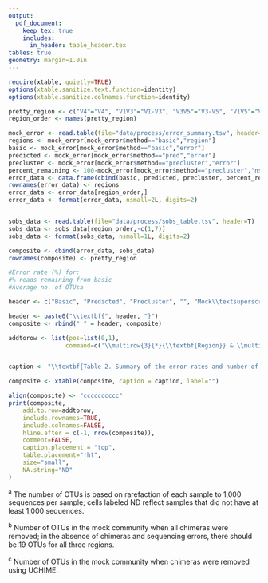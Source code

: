 ```yaml
---
output:
  pdf_document:
    keep_tex: true
    includes:
      in_header: table_header.tex
tables: true
geometry: margin=1.0in
---
```


\captionsetup{labelformat=empty}

```r
require(xtable, quietly=TRUE)
options(xtable.sanitize.text.function=identity)
options(xtable.sanitize.colnames.function=identity)

pretty_region <- c("V4"="V4", "V1V3"="V1-V3", "V3V5"="V3-V5", "V1V5"="V1-V5", "V1V6"="V1-V6", "V1V9"="V1-V9")
region_order <- names(pretty_region)

mock_error <- read.table(file="data/process/error_summary.tsv", header=T, stringsAsFactors=F)
regions <- mock_error[mock_error$method=="basic","region"]
basic <- mock_error[mock_error$method=="basic","error"]
predicted <- mock_error[mock_error$method=="pred","error"]
precluster <- mock_error[mock_error$method=="precluster","error"]
percent_remaining <- 100-mock_error[mock_error$method=="precluster","nseqs_red"]
error_data <- data.frame(cbind(basic, predicted, precluster, percent_remaining))
rownames(error_data) <- regions
error_data <- error_data[region_order,]
error_data <- format(error_data, nsmall=2L, digits=2)


sobs_data <- read.table(file="data/process/sobs_table.tsv", header=T)
sobs_data <- sobs_data[region_order,-c(1,7)]
sobs_data <- format(sobs_data, nsmall=1L, digits=2)

composite <- cbind(error_data, sobs_data)
rownames(composite) <- pretty_region

#Error rate (%) for:
#% reads remaining from basic
#Average no. of OTUsa

header <- c("Basic", "Predicted", "Precluster", "", "Mock\\textsuperscript{b}", "Mock\\textsuperscript{c}", "Soil", "Mouse", "Human")

header <- paste0("\\textbf{", header, "}")
composite <- rbind(" " = header, composite)

addtorow <- list(pos=list(0,1),
                command=c('\\multirow{3}{*}{\\textbf{Region}} & \\multicolumn{3}{c}{\\textbf{Error rate following (\\%)}} & \\multirow{1}{*}{\\textbf{\\bigcell{c}{Reads \\\\ remaining (\\%)}}} & \\multicolumn{5}{c}{\\textbf{Average no. of OTUs\\textsuperscript{a}}} \\\\ \\cmidrule(r){2-4}	\\cmidrule(r){6-10}', '\\hline '))


caption <- "\\textbf{Table 2. Summary of the error rates and number of observed OTUs for each region.}"

composite <- xtable(composite, caption = caption, label="")

align(composite) <- "cccccccccc"
print(composite,
    add.to.row=addtorow,
	include.rownames=TRUE,
	include.colnames=FALSE,
	hline.after = c(-1, nrow(composite)),
    comment=FALSE,
    caption.placement = "top",
    table.placement="!ht",
	size="small",
	NA.string="ND"
)
```

^a^ The number of OTUs is based on rarefaction of each sample to 1,000 sequences per sample; cells labeled ND reflect samples that did not have at least 1,000 sequences.

^b^ Number of OTUs in the mock community when all chimeras were removed; in the absence of chimeras and sequencing errors, there should be 19 OTUs for all three regions.

^c^ Number of OTUs in the mock community when chimeras were removed using UCHIME.
